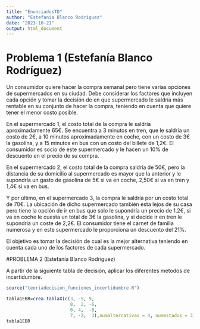 ---
title: "EnunciadosTD"
author: "Estefania Blanco Rodríguez"
date: "2023-10-21"
output: html_document
---

# Problema 1 (Estefanía Blanco Rodríguez)

Un consumidor quiere hacer la compra semanal pero tiene varias opciones de supermercados
en su ciudad. Debe considerar los factores que incluyen cada opción y tomar
la decisión de en que supermercado le saldría más rentable en su conjunto
de hacer la compra, teniendo en cuenta que quiere tener el menor costo posible.

En el supermercado 1, el costo total de la compra le saldría aproximadamente
65€. Se encuentra a 3 minutos en tren, que le saldría un costo de 2€, a 10 minutos 
aproximadamente en coche, con un costo de 3€ la gasolina, y a 15 minutos en bus
con un costo del billete de 1,2€. El consumidor es socio de 
este supermercado y le hacen un 10% de descuento en el precio de su compra.

En el supermercado 2, el costo total de la compra saldría de 50€, pero la distancia
de su domicilio al supermercado es mayor que la anterior y le supondría un gasto de gasolina de 5€ si va en coche, 2,50€ si va en tren y 1,4€ si va en bus.

Y por último, en el supermercado 3, la compra le saldría por un 
costo total de 70€. La ubicación de dicho supermercado también esta lejos
de su casa pero tiene la opción de ir en bus que solo le supondría un 
precio de 1.2€, si va en coche le cuesta un total de 3€ la gasolina, y si decide
ir en tren le supondria un coste de 2,2€. El consumidor tiene
el carnet de familia numerosa y en este supermercado le proporciona un descuento
del 21%.

El objetivo es tomar la decisión de cual es la mejor alternativa 
teniendo en cuenta cada uno de los factores de cada supermercado.


#PROBLEMA 2 (Estefanía Blanco Rodríguez)

A partir de la siguiente tabla de decisión, aplicar los diferentes metodos de 
incertidumbre.

```{r}
source("teoriadecision_funciones_incertidumbre.R")

tabla1EBR=crea.tablaX(c(3, -5, 9,
                        8,  2, -6,
                        0, 4,  -8,
                        7, -2,  3),numalternativas = 4, numestados = 3)
tabla1EBR
```

